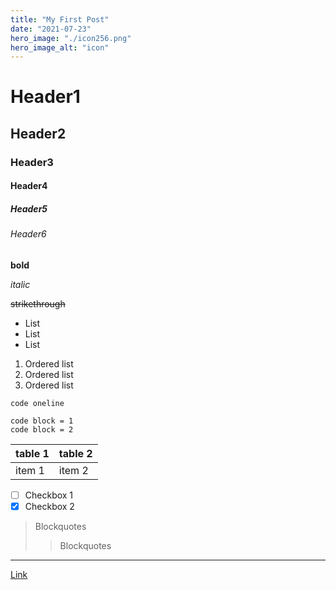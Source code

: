 ---
title: "My First Post"
date: "2021-07-23"
hero_image: "./icon256.png"
hero_image_alt: "icon"
---

# Header1
## Header2
### Header3
#### Header4
##### Header5
###### Header6

**bold**

_italic_

~~strikethrough~~

* List
* List
* List

1. Ordered list
1. Ordered list
1. Ordered list

`code oneline`

```
code block = 1
code block = 2
```

|table 1|table 2|
|-|-|
|item 1|item 2|

* [ ] Checkbox 1
* [x] Checkbox 2

> Blockquotes
> > Blockquotes

---

[Link](https://github.com/hzuika/blog_gatsby)